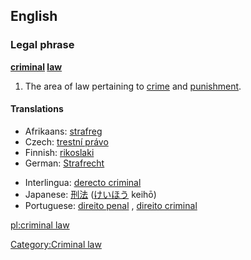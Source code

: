 ==English==

===Legal phrase===
{{rfc-header|Legal phrase}}
{{wikipedia}}
'''[[criminal]] [[law]]'''

# {{law}} The area of law pertaining to [[crime]] and [[punishment]].

====Translations====
{{trans-top|area of law}}
*Afrikaans: [[strafreg]]
*Czech: [[trestní právo]] {{n}}
*Finnish: [[rikoslaki]]
*German: [[Strafrecht]] {{n}}
{{trans-mid}}
*Interlingua: [[derecto criminal]]
*Japanese: [[刑法]] ([[けいほう]] keihō)
*Portuguese: [[direito penal]] {{m}}, [[direito criminal]] {{m}}
{{trans-bottom}}

[[Category:Criminal law]]

[[pl:criminal law]]